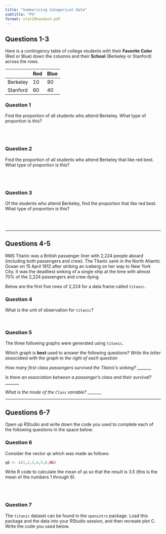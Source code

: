 ```yaml
---
title: "Summarizing Categorical Data"
subtitle: "PS"
format: stat20handout-pdf
---
```


## Questions 1-3

Here is a contingency table of college students with their **Favorite Color** (Red or Blue) down the columns and their **School** (Berkeley or Stanford) across the rows.


|             | Red          |         Blue   |
| ----------- | ----------- | ----------- |
| Berkeley      | 10      |          90     |
| Stanford   | 60        |      40         |

### Question 1

Find the proportion of all students who attend Berkeley. What type of proportion is this?

\   
\   

### Question 2

Find the proportion of all students who attend Berkeley that like red best. What type of proportion is this?

\   
\   

### Question 3

Of the students who attend Berkeley, find the proportion that like red best. What type of proportion is this?

\   
\  

---

## Questions 4-5

RMS Titanic was a British passenger liner with 2,224 people aboard (including both passengers and crew). The Titanic sank in the North Atlantic Ocean on 15 April 1912 after striking an iceberg on her way to New York City. It was the deadliest sinking of a single ship at the time with almost 70% of the 2,224 passengers and crew dying.


Below are the first five rows of 2,224 for a data frame called `titanic`.

\includegraphics{images/df.png}

### Question 4

What is the unit of observation for `titanic`?

\   

### Question 5

The three following graphs were generated using `titanic`.

\begin{figure}[h]
\includegraphics{images/graphs.png}
\centering
\end{figure}

Which graph is **best** used to answer the following questions? *Write the letter associated with the graph to the right of each question*

*How many first class passengers survived the Titanic's sinking?* _______

*Is there an association between a passenger's class and their survival?* _______

*What is the mode of the `Class` variable?* _______

---

## Questions 6-7

Open up RStudio and write down the code you used to complete each of the following questions in the space below.

### Question 6

Consider the vector `q6` which was made as follows:

```r
q6 <- c(1,2,3,4,5,6,NA)
```

Write R code to calculate the mean of `q6` so that the result is 3.5 (this is the mean of the numbers 1 through 6).

\   
\   

### Question 7

The `titanic` dataset can be found in the `openintro` package. Load this package and the data into your RStudio session, and then recreate plot C. Write the code you used below.

